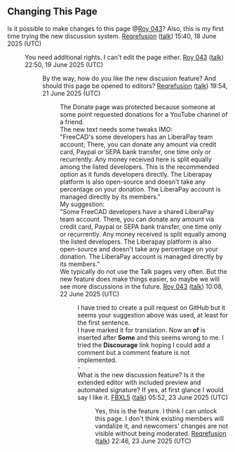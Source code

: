 == Changing This Page ==

Is it possible to make changes to this page @[[User:Roy 043|Roy 043]]? Also, this is my first time trying the new discussion system. [[User:Reqrefusion|Reqrefusion]] ([[User talk:Reqrefusion|talk]]) 15:40, 18 June 2025 (UTC)

:You need additional rights. I can't edit the page either. [[User:Roy 043|Roy 043]] ([[User talk:Roy 043|talk]]) 22:50, 19 June 2025 (UTC)
::By the way, how do you like the new discusion feature? And should this page be opened to editors? [[User:Reqrefusion|Reqrefusion]] ([[User talk:Reqrefusion|talk]]) 19:54, 21 June 2025 (UTC)
:::The Donate page was protected because someone at some point requested donations for a YouTube channel of a friend.
:::The new text needs some tweaks IMO:
:::"FreeCAD's some developers has an LiberaPay team account; There, you can donate any amount via credit card, Paypal or SEPA bank transfer, one time only or recurrently. Any money received here is split equally among the listed developers. This is the recommended option as it funds developers directly. The Liberapay platform is also open-source and doesn't take any percentage on your donation. The LiberaPay account is managed directly by its members."
:::My suggestion:
:::"Some FreeCAD developers have a shared LiberaPay team account. There, you can donate any amount via credit card, Paypal or SEPA bank transfer, one time only or recurrently. Any money received is split equally among the listed developers. The Liberapay platform is also open-source and doesn't take any percentage on your donation. The LiberaPay account is managed directly by its members."
:::We typically do not use the Talk pages very often. But the new feature does make things easier, so maybe we will see more discussions in the future. [[User:Roy 043|Roy 043]] ([[User talk:Roy 043|talk]]) 10:08, 22 June 2025 (UTC)
::::I have tried to create a pull request on GitHub but it seems your suggestion above was used, at least for the first sentence.
::::I have marked it for translation. Now an '''of ''' is inserted after '''Some''' and this seems wrong to me. I tried the '''Discourage''' link hoping I could add a comment but a comment feature is not implemented.
::::-
::::What is the new discussion feature? Is it the extended editor with included preview and automated signature? If yes, at first glance I would say I like it. [[User:FBXL5|FBXL5]] ([[User talk:FBXL5|talk]]) 05:52, 23 June 2025 (UTC)
:::::Yes, this is the feature. I think I can unlock this page. I don't think existing members will vandalize it, and newcomers' changes are not visible without being moderated. [[User:Reqrefusion|Reqrefusion]] ([[User talk:Reqrefusion|talk]]) 22:46, 23 June 2025 (UTC)